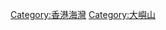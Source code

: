 {{commonscat|Discovery Bay}}
{{catmore}}
[[Category:香港海灣|Category:香港海灣]]
[[Category:大嶼山|Category:大嶼山]]